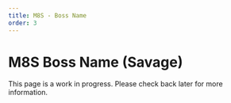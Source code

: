 ```yaml
---
title: M8S - Boss Name
order: 3
---
```


# M8S Boss Name (Savage)

This page is a work in progress. Please check back later for more information.